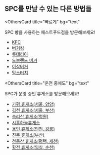 ## SPC를 만날 수 있는 다른 방법들

<OthersCard
  title="빠르게"
  bg="text"
>

SPC 빵을 사용하는 패스트푸드점을 방문해보세요!

* [KFC](https://news.mt.co.kr/mtview.php?no=2022102011302151145)
* [버거킹](https://news.mt.co.kr/mtview.php?no=2022102011302151145)
* [롯데리아](https://news.mt.co.kr/mtview.php?no=2022102011302151145)
* [노브랜드 버거](https://news.mt.co.kr/mtview.php?no=2022102011302151145)
* [이삭버거](https://blog.naver.com/morp_/222847492177)
* [맘스터치](https://www.hankyung.com/article/2023033056277)

</OthersCard>

<OthersCard
  title="운전 중에도"
  bg="text"
>

SPC가 운영 중인 휴게소를 방문해보세요!

* [가평 휴게소(서울, 양양)](https://www.spcmagazine.com/spc1_191017-2/)
* [김천 휴게소(서울, 부산)](http://www.hsa.or.kr/new/about/S4/S4View.asp?pageno=1&schType=&schStr=&memberCode=AB2130000#)
* [속리산 휴게소(청원)](http://www.hsa.or.kr/new/about/S4/S4View.asp?pageno=1&schType=&schStr=&memberCode=AB2130000#)
* [시흥하늘휴게소](https://sports.chosun.com/news/news.htm?id=201711120100100150007117&ServiceDate=20171112)
* [용인 휴게소(인천, 강릉)](https://siminilbo.co.kr/news/newsview.php?ncode=1065578145367636)
* [진주 휴게소(부산)](http://www.hsa.or.kr/new/about/S4/S4View.asp?pageno=1&schType=&schStr=&memberCode=AB2130000#)
* [천등산 휴게소(평택, 제천)](https://www.saramin.co.kr/zf_user/jobs/view?rec_idx=38531459)
* [황전 휴게소(임실, 순천)](http://www.hsa.or.kr/new/about/S4/S4View.asp?pageno=1&schType=&schStr=&memberCode=AB2130000#)

</OthersCard>